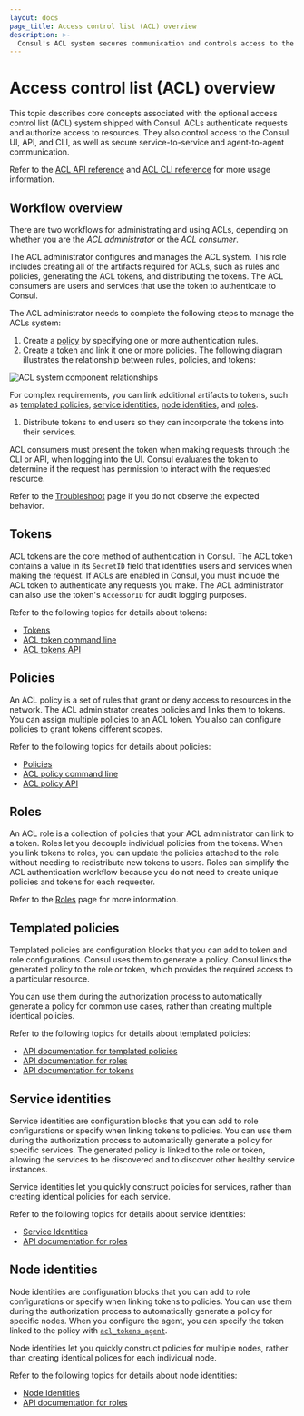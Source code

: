 ```yaml
---
layout: docs
page_title: Access control list (ACL) overview
description: >-
  Consul's ACL system secures communication and controls access to the API, CLI, and UI. Learn about ACL components and how they interact to authenticate requests and authorize access for your network.
---
```


# Access control list (ACL) overview

This topic describes core concepts associated with the optional access control list (ACL) system shipped with Consul. ACLs authenticate requests and authorize access to resources. They also control access to the Consul UI, API, and CLI, as well as secure service-to-service and agent-to-agent communication.

Refer to the [ACL API reference](/consul/api-docs/acl) and [ACL CLI reference](/consul/commands/acl) for more usage information.

## Workflow overview

There are two workflows for administrating and using ACLs, depending on whether you are the _ACL administrator_ or the _ACL consumer_.

The ACL administrator configures and manages the ACL system. This role includes creating all of the artifacts required for ACLs, such as rules and policies, generating the ACL tokens, and distributing the tokens. The ACL consumers are users and services that use the token to authenticate to Consul.

The ACL administrator needs to complete the following steps to manage the ACLs system:

1. Create a [policy](#policies) by specifying one or more authentication rules.
1. Create a [token](#tokens) and link it one or more policies. The following diagram illustrates the relationship between rules, policies, and tokens:

  ![ACL system component relationships](/img/acl-token-policy-rule-relationship.png)

  For complex requirements, you can link additional artifacts to tokens, such as [templated policies](#templated-policies), [service identities](#service-identities), [node identities](#node-identities), and [roles](#roles).

1. Distribute tokens to end users so they can incorporate the tokens into their services.

ACL consumers must present the token when making requests through the CLI or API, when logging into the UI. Consul evaluates the token to determine if the request has permission to interact with the requested resource.

Refer to the [Troubleshoot](#troubleshooting) page if you do not observe the expected behavior.

## Tokens

ACL tokens are the core method of authentication in Consul. The ACL token contains a value in its `SecretID` field that identifies users and services when making the request. If ACLs are enabled in Consul, you must include the ACL token to authenticate any requests you make. The ACL administrator can also use the token's `AccessorID` for audit logging purposes.

Refer to the following topics for details about tokens:

- [Tokens](/docs/secure-consul/acl/token)
- [ACL token command line](/consul/commands/acl/token)
- [ACL tokens API](/consul/api-docs/acl/tokens)

## Policies

An ACL policy is a set of rules that grant or deny access to resources in the network. The ACL administrator creates policies and links them to tokens. You can assign multiple policies to an ACL token. You also can configure policies to grant tokens different scopes.

Refer to the following topics for details about policies:

- [Policies](/consul/docs/secure-consul/acl/policy)
- [ACL policy command line](/consul/commands/acl/policy)
- [ACL policy API](/consul/api-docs/acl/policies)

## Roles

An ACL role is a collection of policies that your ACL administrator can link to a token. Roles let you decouple individual policies from the tokens. When you link tokens to roles, you can update the policies attached to the role without needing to redistribute new tokens to users. Roles can simplify the ACL authentication workflow because you do not need to create unique policies and tokens for each requester.

Refer to the [Roles](/consul/docs/secure-consul/acl/role) page for more information.

## Templated policies

Templated policies are configuration blocks that you can add to token and role configurations. Consul uses them to generate a policy. Consul links the generated policy to the role or token, which provides the required access to a particular resource.

You can use them during the authorization process to automatically generate a policy for common use cases, rather than creating multiple identical policies.

Refer to the following topics for details about templated policies:

- [API documentation for templated policies](/consul/api-docs/acl/templated-policies)
- [API documentation for roles](/consul/api-docs/acl/roles#sample-payload)
- [API documentation for tokens](/consul/api-docs/acl/tokens#sample-payload)

## Service identities

Service identities are configuration blocks that you can add to role configurations or specify when linking tokens to policies. You can use them during the authorization process to automatically generate a policy for specific services. The generated policy is linked to the role or token, allowing the services to be discovered and to discover other healthy service instances.

Service identities let you quickly construct policies for services, rather than creating identical policies for each service.

Refer to the following topics for details about service identities:

- [Service Identities](/consul/docs/reference/acl/rule#service-identities)
- [API documentation for roles](/consul/api-docs/acl/roles#sample-payload)

## Node identities

Node identities are configuration blocks that you can add to role configurations or specify when linking tokens to policies. You can use them during the authorization process to automatically generate a policy for specific nodes. When you configure the agent, you can specify the token linked to the policy with [`acl_tokens_agent`](/consul/docs/agent/config/config-files#acl_tokens_agent).

Node identities let you quickly construct policies for multiple nodes, rather than creating identical polices for each individual node.

Refer to the following topics for details about node identities:

- [Node Identities](/consul/docs/reference/acl/rule#node-identities)
- [API documentation for roles](/consul/api-docs/acl/roles#sample-payload)
